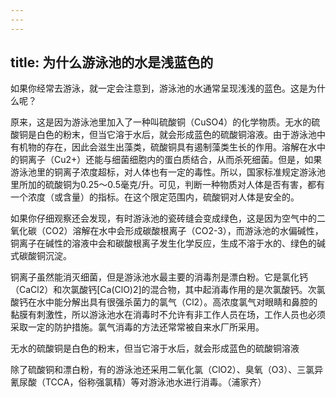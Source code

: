 ```yaml
---
---
---
```

title: 为什么游泳池的水是浅蓝色的
---




如果你经常去游泳，就一定会注意到，游泳池的水通常呈现浅浅的蓝色。这是为什么呢？

原来，这是因为游泳池里加入了一种叫硫酸铜（CuSO4）的化学物质。无水的硫酸铜是白色的粉末，但当它溶于水后，就会形成蓝色的硫酸铜溶液。由于游泳池中有机物的存在，因此会滋生出藻类，硫酸铜具有遏制藻类生长的作用。溶解在水中的铜离子（Cu2+）还能与细菌细胞内的蛋白质结合，从而杀死细菌。但是，如果游泳池里的铜离子浓度超标，对人体也有一定的毒性。所以，国家标准规定游泳池里所加的硫酸铜为0.25～0.5毫克/升。可见，判断一种物质对人体是否有害，都有一个浓度（或含量）的指标。在这个限定范围内，硫酸铜对人体是安全的。



如果你仔细观察还会发现，有时游泳池的瓷砖缝会变成绿色，这是因为空气中的二氧化碳（CO2）溶解在水中会形成碳酸根离子（CO2-3），而游泳池的水偏碱性，铜离子在碱性的溶液中会和碳酸根离子发生化学反应，生成不溶于水的、绿色的碱式碳酸铜沉淀。

铜离子虽然能消灭细菌，但是游泳池水最主要的消毒剂是漂白粉。它是氯化钙（CaCl2）和次氯酸钙[Ca(ClO)2]的混合物，其中起消毒作用的是次氯酸钙。次氯酸钙在水中能分解出具有很强杀菌力的氯气（Cl2）。高浓度氯气对眼睛和鼻腔的黏膜有刺激性，所以游泳池水在消毒时不允许有非工作人员在场，工作人员也必须采取一定的防护措施。氯气消毒的方法还常常被自来水厂所采用。

无水的硫酸铜是白色的粉末，但当它溶于水后，就会形成蓝色的硫酸铜溶液



除了硫酸铜和漂白粉，有的游泳池还采用二氧化氯（ClO2）、臭氧（O3）、三氯异氰尿酸（TCCA，俗称强氯精）等对游泳池水进行消毒。（浦家齐）